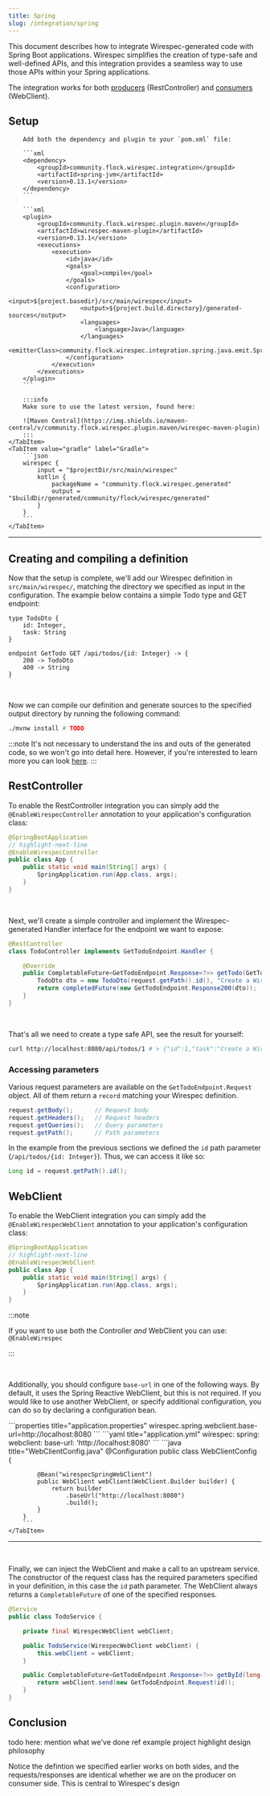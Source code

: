 ```yaml
---
title: Spring
slug: /integration/spring
---
```



This document describes how to integrate Wirespec-generated code with Spring Boot applications. Wirespec simplifies the
creation of type-safe and well-defined APIs, and this integration provides a seamless way to use those APIs within your
Spring applications.

The integration works for both [producers](#restcontroller) (RestController) and [consumers](#webclient)
(WebClient).

## Setup

<Tabs>
    <TabItem value="maven" label="Maven">

        Add both the dependency and plugin to your `pom.xml` file:

        ```xml
        <dependency>
            <groupId>community.flock.wirespec.integration</groupId>
            <artifactId>spring-jvm</artifactId>
            <version>0.13.1</version>
        </dependency>
        ```

        ```xml
        <plugin>
            <groupId>community.flock.wirespec.plugin.maven</groupId>
            <artifactId>wirespec-maven-plugin</artifactId>
            <version>0.13.1</version>
            <executions>
                <execution>
                    <id>java</id>
                    <goals>
                        <goal>compile</goal>
                    </goals>
                    <configuration>
                        <input>${project.basedir}/src/main/wirespec</input>
                        <output>${project.build.directory}/generated-sources</output>
                        <languages>
                            <language>Java</language>
                        </languages>
                        <emitterClass>community.flock.wirespec.integration.spring.java.emit.SpringJavaEmitter</emitterClass>
                    </configuration>
                </execution>
            </executions>
        </plugin>
        ```

        :::info
        Make sure to use the latest version, found here:

        ![Maven Central](https://img.shields.io/maven-central/v/community.flock.wirespec.plugin.maven/wirespec-maven-plugin)
        :::
    </TabItem>
    <TabItem value="gradle" label="Gradle">
        ```json
        wirespec {
            input = "$projectDir/src/main/wirespec"
            kotlin {
                packageName = "community.flock.wirespec.generated"
                output = "$buildDir/generated/community/flock/wirespec/generated"
            }
        }
        ```
    </TabItem>
</Tabs>

------------------------------

## Creating and compiling a definition

Now that the setup is complete, we'll add our Wirespec definition in `src/main/wirespec/`, matching the directory we
specified as input in the configuration. The example below contains a simple Todo type and GET endpoint:

[//]: # (Could be the same as in getting-started maybe?)
```wirespec title="src/main/wirespec/todo.ws"
type TodoDto {
    id: Integer,
    task: String
}

endpoint GetTodo GET /api/todos/{id: Integer} -> {
    200 -> TodoDto
    400 -> String
}
```

<br />

Now we can compile our definition and generate sources to the specified output directory by running the following
command:

```bash
./mvnw install # TODO
```

:::note
It's not necessary to understand the ins and outs of the generated code, so we won't go into detail here.
However, if you're interested to learn more you can look [here](../emitters/java).
:::


## RestController

To enable the RestController integration you can simply add the `@EnableWirespecController` annotation to your
application's configuration class:

```java
@SpringBootApplication
// highlight-next-line
@EnableWirespecController
public class App {
    public static void main(String[] args) {
        SpringApplication.run(App.class, args);
    }
}
```

<br />

Next, we'll create a simple controller and implement the Wirespec-generated Handler interface for the endpoint we want
to expose:

```java
@RestController
class TodoController implements GetTodoEndpoint.Handler {

    @Override
    public CompletableFuture<GetTodoEndpoint.Response<?>> getTodo(GetTodoEndpoint.Request request) {
        TodoDto dto = new TodoDto(request.getPath().id(), "Create a Wirespec definition");
        return completedFuture(new GetTodoEndpoint.Response200(dto));
    }
}
```

<br />

That's all we need to create a type safe API, see the result for yourself:

```bash
curl http://localhost:8080/api/todos/1 # > {"id":1,"task":"Create a Wirespec definition"}
```

### Accessing parameters

Various request parameters are available on the `GetTodoEndpoint.Request` object. All of them return a `record` matching
your Wirespec definition.

```java
request.getBody();      // Request body
request.getHeaders();   // Request headers
request.getQueries();   // Query parameters
request.getPath();      // Path parameters
```

In the example from the previous sections we defined the `id` path parameter (`/api/todos/{id: Integer}`). Thus,
we can access it like so:

```java
Long id = request.getPath().id();
```



## WebClient

To enable the WebClient integration you can simply add the `@EnableWirespecWebClient` annotation to your application's
configuration class:


```java
@SpringBootApplication
// highlight-next-line
@EnableWirespecWebClient
public class App {
    public static void main(String[] args) {
        SpringApplication.run(App.class, args);
    }
}
```

:::note

If you want to use both the Controller *and* WebClient you can use: `@EnableWirespec`

:::

<br />

Additionally, you should configure `base-url` in one of the following ways. By default, it uses the Spring Reactive
WebClient, but this is not required. If you would like to use another WebClient, or specify additional configuration,
you can do so by declaring a configuration bean.

<Tabs>
    <TabItem value="properties" label="Properties">
        ```properties title="application.properties"
        wirespec.spring.webclient.base-url=http://localhost:8080
        ```
    </TabItem>
    <TabItem value="yaml" label="YAML">
        ```yaml title="application.yml"
        wirespec:
          spring:
            webclient:
              base-url: 'http://localhost:8080'
        ```
    </TabItem>
    <TabItem value="bean" label="Configuration Bean">
        ```java title="WebClientConfig.java"
        @Configuration
        public class WebClientConfig {

            @Bean("wirespecSpringWebClient")
            public WebClient webClient(WebClient.Builder builder) {
                return builder
                    .baseUrl("http://localhost:8080")
                    .build();
            }
        }
        ```
    </TabItem>
</Tabs>

------------------------------

<br />

Finally, we can inject the WebClient and make a call to an upstream service. The constructor of the request class has
the required parameters specified in your definition, in this case the `id` path parameter. The WebClient always returns
a `CompletableFuture` of one of the specified responses.

```java
@Service
public class TodoService {

    private final WirespecWebClient webClient;

    public TodoService(WirespecWebClient webClient) {
        this.webClient = webClient;
    }

    public CompletableFuture<GetTodoEndpoint.Response<?>> getById(long id) {
        return webClient.send(new GetTodoEndpoint.Request(id));
    }
}
```


## Conclusion

todo here:
    mention what we've done
    ref example project
    highlight design philosophy


Notice the defintion we specified earlier works on both sides, and the requests/responses are identical whether we are on
the producer on consumer side. This is central to Wirespec's design
